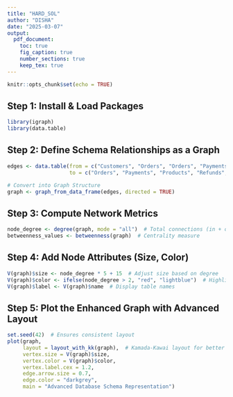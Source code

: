 ```yaml
---
title: "HARD_SOL"
author: "DISHA"
date: "2025-03-07"
output: 
  pdf_document: 
    toc: true
    fig_caption: true
    number_sections: true
    keep_tex: true
---
```


```r
knitr::opts_chunk$set(echo = TRUE)
```


## **Step 1: Install & Load Packages**
```r
library(igraph)
library(data.table)
```

## **Step 2: Define Schema Relationships as a Graph**
```r
edges <- data.table(from = c("Customers", "Orders", "Orders", "Payments", "Products"),
                    to = c("Orders", "Payments", "Products", "Refunds", "Suppliers"))

# Convert into Graph Structure
graph <- graph_from_data_frame(edges, directed = TRUE)
```

## **Step 3: Compute Network Metrics**
```r
node_degree <- degree(graph, mode = "all")  # Total connections (in + out)
betweenness_values <- betweenness(graph)  # Centrality measure
```

## **Step 4: Add Node Attributes (Size, Color)**
```r
V(graph)$size <- node_degree * 5 + 15  # Adjust size based on degree
V(graph)$color <- ifelse(node_degree > 2, "red", "lightblue")  # Highlight key nodes
V(graph)$label <- V(graph)$name  # Display table names
```

## **Step 5: Plot the Enhanced Graph with Advanced Layout**
```r
set.seed(42)  # Ensures consistent layout
plot(graph, 
     layout = layout_with_kk(graph),  # Kamada-Kawai layout for better structure
     vertex.size = V(graph)$size,  
     vertex.color = V(graph)$color, 
     vertex.label.cex = 1.2, 
     edge.arrow.size = 0.7, 
     edge.color = "darkgrey",
     main = "Advanced Database Schema Representation")
```
